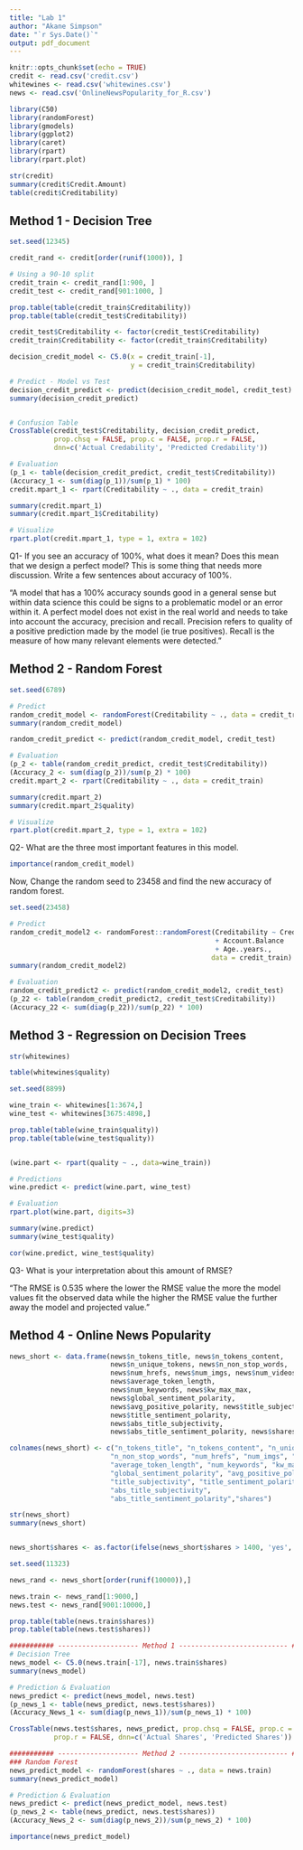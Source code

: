 ```yaml
---
title: "Lab 1"
author: "Akane Simpson"
date: "`r Sys.Date()`"
output: pdf_document
---
```


```r
knitr::opts_chunk$set(echo = TRUE)
credit <- read.csv('credit.csv')
whitewines <- read.csv('whitewines.csv')
news <- read.csv('OnlineNewsPopularity_for_R.csv')
```

```r
library(C50)
library(randomForest)
library(gmodels)
library(ggplot2)
library(caret)
library(rpart)
library(rpart.plot)
```

```r
str(credit)
summary(credit$Credit.Amount)
table(credit$Creditability)
```


## Method 1 - Decision Tree
```r
set.seed(12345)

credit_rand <- credit[order(runif(1000)), ]

# Using a 90-10 split
credit_train <- credit_rand[1:900, ]
credit_test <- credit_rand[901:1000, ]

prop.table(table(credit_train$Creditability))
prop.table(table(credit_test$Creditability))

credit_test$Creditability <- factor(credit_test$Creditability)
credit_train$Creditability <- factor(credit_train$Creditability)

decision_credit_model <- C5.0(x = credit_train[-1], 
                              y = credit_train$Creditability)

# Predict - Model vs Test
decision_credit_predict <- predict(decision_credit_model, credit_test)
summary(decision_credit_predict)


# Confusion Table
CrossTable(credit_test$Creditability, decision_credit_predict, 
           prop.chsq = FALSE, prop.c = FALSE, prop.r = FALSE,
           dnn=c('Actual Credability', 'Predicted Credability'))

# Evaluation
(p_1 <- table(decision_credit_predict, credit_test$Creditability))
(Accuracy_1 <- sum(diag(p_1))/sum(p_1) * 100)
credit.mpart_1 <- rpart(Creditability ~ ., data = credit_train)

summary(credit.mpart_1)
summary(credit.mpart_1$Creditability)

# Visualize
rpart.plot(credit.mpart_1, type = 1, extra = 102)
```


Q1- If you see an accuracy of 100%, what does it mean? Does this mean that we 
design a perfect model? This is some thing that needs more discussion. Write a 
few sentences about accuracy of 100%.

"A model that has a 100% accuracy sounds good in a general sense but
within data science this could be signs to a problematic model or an error 
within it. A perfect model does not exist in the real world and needs to take
into account the accuracy, precision and recall. Precision refers to quality of
a positive prediction made by the model (ie true positives). Recall is the 
measure of how many relevant elements were detected."


## Method 2 - Random Forest
```r
set.seed(6789)

# Predict
random_credit_model <- randomForest(Creditability ~ ., data = credit_train)
summary(random_credit_model)

random_credit_predict <- predict(random_credit_model, credit_test)

# Evaluation
(p_2 <- table(random_credit_predict, credit_test$Creditability))
(Accuracy_2 <- sum(diag(p_2))/sum(p_2) * 100)
credit.mpart_2 <- rpart(Creditability ~ ., data = credit_train)

summary(credit.mpart_2)
summary(credit.mpart_2$quality)

# Visualize
rpart.plot(credit.mpart_2, type = 1, extra = 102)
```


Q2- What are the three most important features in this model.

```r
importance(random_credit_model)
```


Now, Change the random seed to 23458 and find the new accuracy of random forest.

```r
set.seed(23458)

# Predict
random_credit_model2 <- randomForest::randomForest(Creditability ~ Credit.Amount
                                                   + Account.Balance 
                                                   + Age..years., 
                                                  data = credit_train)
summary(random_credit_model2)
```


```r
# Evaluation
random_credit_predict2 <- predict(random_credit_model2, credit_test)
(p_22 <- table(random_credit_predict2, credit_test$Creditability))
(Accuracy_22 <- sum(diag(p_22))/sum(p_22) * 100)
```


## Method 3 - Regression on Decision Trees
```r
str(whitewines)
```


```r
table(whitewines$quality)

set.seed(8899)

wine_train <- whitewines[1:3674,]
wine_test <- whitewines[3675:4898,]

prop.table(table(wine_train$quality))
prop.table(table(wine_test$quality))


(wine.part <- rpart(quality ~ ., data=wine_train))

# Predictions
wine.predict <- predict(wine.part, wine_test)

# Evaluation
rpart.plot(wine.part, digits=3)

summary(wine.predict)
summary(wine_test$quality)
```

```r
cor(wine.predict, wine_test$quality)
```


Q3- What is your interpretation about this amount of RMSE?

"The RMSE is 0.535 where the lower the RMSE value the more the model values fit 
the observed data while the higher the RMSE value the further away the model and
projected value."


## Method 4 - Online News Popularity
```r
news_short <- data.frame(news$n_tokens_title, news$n_tokens_content, 
                         news$n_unique_tokens, news$n_non_stop_words, 
                         news$num_hrefs, news$num_imgs, news$num_videos, 
                         news$average_token_length, 
                         news$num_keywords, news$kw_max_max, 
                         news$global_sentiment_polarity, 
                         news$avg_positive_polarity, news$title_subjectivity, 
                         news$title_sentiment_polarity, 
                         news$abs_title_subjectivity, 
                         news$abs_title_sentiment_polarity, news$shares)

colnames(news_short) <- c("n_tokens_title", "n_tokens_content", "n_unique_tokens",
                         "n_non_stop_words", "num_hrefs", "num_imgs", "num_videos",
                         "average_token_length", "num_keywords", "kw_max_max",
                         "global_sentiment_polarity", "avg_positive_polarity",
                         "title_subjectivity", "title_sentiment_polarity", 
                         "abs_title_subjectivity",
                         "abs_title_sentiment_polarity","shares")

str(news_short)
summary(news_short)


news_short$shares <- as.factor(ifelse(news_short$shares > 1400, 'yes', 'no'))
```


```r
set.seed(11323)

news_rand <- news_short[order(runif(10000)),]

news.train <- news_rand[1:9000,]
news.test <- news_rand[9001:10000,]

prop.table(table(news.train$shares))
prop.table(table(news.test$shares))
```


```r
########### -------------------- Method 1 --------------------------- ########
# Decision Tree
news_model <- C5.0(news.train[-17], news.train$shares)
summary(news_model)

# Prediction & Evaluation
news_predict <- predict(news_model, news.test)
(p_news_1 <- table(news_predict, news.test$shares))
(Accuracy_News_1 <- sum(diag(p_news_1))/sum(p_news_1) * 100)
```


```r
CrossTable(news.test$shares, news_predict, prop.chsq = FALSE, prop.c = FALSE, 
           prop.r = FALSE, dnn=c('Actual Shares', 'Predicted Shares'))
```


```r
########### -------------------- Method 2 --------------------------- ########
### Random Forest
news_predict_model <- randomForest(shares ~ ., data = news.train)
summary(news_predict_model)
```


```r
# Prediction & Evaluation
news_predict <- predict(news_predict_model, news.test)
(p_news_2 <- table(news_predict, news.test$shares))
(Accuracy_News_2 <- sum(diag(p_news_2))/sum(p_news_2) * 100)
```

```r
importance(news_predict_model)
```
